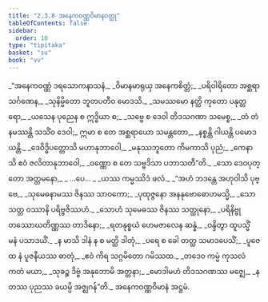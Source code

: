 ```yaml
---
title: "2.3.8 အနေကဝဏ္ဏဝိမာနဝတ္ထု"
tableOfContents: false
sidebar:
  order: 10
type: "tipitaka"
basket: "su"
book: "vv"
---
```



<DynamicBreadcrumb />

<Division number="1199" book="vv">

<Paragraph number="1050" type="verses" book="vv">
_“အနေကဝဏ္ဏံ ဒရသောကနာသနံ,_  
_ဝိမာနမာရုယှ အနေကစိတ္တံ;_  
_ပရိဝါရိတော အစ္ဆရာသင်္ဂဏေန,_  
_သုနိမ္မိတော ဘူတပတီဝ မောဒသိ._  

</Paragraph>

</Division>
<Division number="1200" book="vv">

<Paragraph number="1051" type="verses" book="vv">
_သမဿမော နတ္ထိ ကုတော ပနုတ္တရော,_  
_ယသေန ပုညေန စ ဣဒ္ဓိယာ စ;_  
_သဗ္ဗေ စ ဒေဝါ တိဒသဂဏာ သမေစ္စ,_  
_တံ တံ နမဿန္တိ သသိံဝ ဒေဝါ;_  
ဣမာ စ တေ အစ္ဆရာယော သမန္တတော,_  
_နစ္စန္တိ ဂါယန္တိ ပမောဒယန္တိ._  

</Paragraph>

</Division>
<Division number="1201" book="vv">

<Paragraph number="1052" type="verses" book="vv">
_ဒေဝိဒ္ဓိပတ္တောသိ မဟာနုဘာဝေါ,_  
_မနုဿဘူတော ကိမကာသိ ပုညံ;_  
_ကေနာသိ ဧဝံ ဇလိတာနုဘာဝေါ,_  
_ဝဏ္ဏော စ တေ သဗ္ဗဒိသာ ပဘာသတီ”တိ._  

</Paragraph>

</Division>
<Division number="1202" book="vv">

<Paragraph number="1053" type="verses" book="vv">
_သော ဒေဝပုတ္တော အတ္တမနော,_  
_ …ပေ… _  
_ယဿ ကမ္မဿိဒံ ဖလံ._  

</Paragraph>

</Division>
<Division number="1203" book="vv">

<Paragraph number="1054" type="verses" book="vv">
_“အဟံ ဘဒန္တေ အဟုဝါသိ ပုဗ္ဗေ,_  
_သုမေဓနာမဿ ဇိနဿ သာဝကော;_  
_ပုထုဇ္ဇနော အနနုဗောဓောဟမသ္မိ,_  
_သော သတ္တ ဝဿာနိ ပရိဗ္ဗဇိဿဟံ._  

</Paragraph>

</Division>
<Division number="1204" book="vv">

<Paragraph number="1055" type="verses" book="vv">
_သောဟံ သုမေဓဿ ဇိနဿ သတ္ထုနော,_  
_ပရိနိဗ္ဗုတဿောဃတိဏ္ဏဿ တာဒိနော;_  
_ရတနုစ္စယံ ဟေမဇာလေန ဆန္နံ,_  
_ဝန္ဒိတွာ ထူပသ္မိံ မနံ ပသာဒယိံ._  

</Paragraph>

</Division>
<Division number="1205" book="vv">

<Paragraph number="1056" type="verses" book="vv">
_န မာသိ ဒါနံ န စ မတ္ထိ ဒါတုံ,_  
_ပရေ စ ခေါ တတ္ထ သမာဒပေသိံ;_  
_ပူဇေထ နံ ပူဇနီယဿ ဓာတုံ,_  
_ဧဝံ ကိရ သဂ္ဂမိတော ဂမိဿထ._  

</Paragraph>

</Division>
<Division number="1206" book="vv">

<Paragraph number="1057" type="verses" book="vv">
_တဒေဝ ကမ္မံ ကုသလံ ကတံ မယာ,_  
_သုခဉ္စ ဒိဗ္ဗံ အနုဘောမိ အတ္တနာ;_  
_မောဒါမဟံ တိဒသဂဏဿ မဇ္ဈေ,_  
_န တဿ ပုညဿ ခယမ္ပိ အဇ္ဈဂန်”တိ._  


</Paragraph>
</Division>

<Paragraph number="1058" type="center" book="vv">
အနေကဝဏ္ဏဝိမာနံ အဋ္ဌမံ.
</Paragraph>